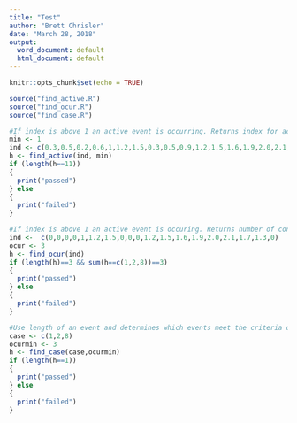 ```yaml
---
title: "Test"
author: "Brett Chrisler"
date: "March 28, 2018"
output:
  word_document: default
  html_document: default
---
```


```r
knitr::opts_chunk$set(echo = TRUE)
```

```r
source("find_active.R")
source("find_ocur.R")
source("find_case.R")
```

```r
#If index is above 1 an active event is occurring. Returns index for active mode/event and zero for non-active.
min <- 1
ind <- c(0.3,0.5,0.2,0.6,1,1.2,1.5,0.3,0.5,0.9,1.2,1.5,1.6,1.9,2.0,2.1,1.7,1.3,0.6)
h <- find_active(ind, min)
if (length(h==11))
{
  print("passed")
} else
{
  print("failed")
}
```
```r
#If index is above 1 an active event is occuring. Returns number of consecutive days that the event is occurring.
ind <-  c(0,0,0,0,1,1.2,1.5,0,0,0,1.2,1.5,1.6,1.9,2.0,2.1,1.7,1.3,0)
ocur <- 3
h <- find_ocur(ind)
if (length(h)==3 && sum(h==c(1,2,8))==3)
{
  print("passed")
} else
{
  print("failed")
}
```

```r
#Use length of an event and determines which events meet the criteria of an event that can be analyzed and compared to a case study
case <- c(1,2,8)
ocurmin <- 3
h <- find_case(case,ocurmin)
if (length(h==1))
{
  print("passed")
} else
{
  print("failed")
}
```